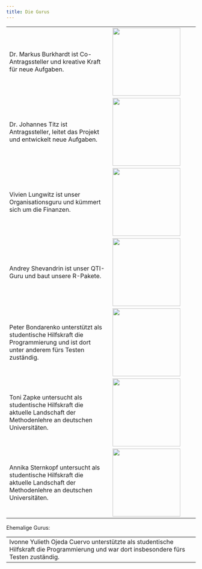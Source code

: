 ```yaml
---
title: Die Gurus
---
```


|                                                                                                                               |                                                                                                        |
|-------------------------------------------------------------------------------------------------------------------------------|--------------------------------------------------------------------------------------------------------|
| Dr. Markus Burkhardt ist Co-Antragssteller und kreative Kraft für neue Aufgaben.                                              | ![](https://www.tu-chemnitz.de/hsw/psychologie/professuren/method/img/Staff/markus.jpg){width="180"}   |
| Dr. Johannes Titz ist Antragssteller, leitet das Projekt und entwickelt neue Aufgaben.                                        | ![](https://www.tu-chemnitz.de/hsw/psychologie/professuren/method/img/Staff/Johannes.jpg){width="180"} |
| Vivien Lungwitz ist unser Organisationsguru und kümmert sich um die Finanzen.                                                 | ![](https://www.tu-chemnitz.de/hsw/psychologie/professuren/method/img/Staff/vivien.jpg){width="180"}   |
| Andrey Shevandrin ist unser QTI-Guru und baut unsere R-Pakete.                                                                | ![](https://www.tu-chemnitz.de/hsw/psychologie/professuren/method/img/Staff/andrey.jpg){width="180"}   |
| Peter Bondarenko unterstützt als studentische Hilfskraft die Programmierung und ist dort unter anderem fürs Testen zuständig. | ![](https://www.tu-chemnitz.de/hsw/psychologie/professuren/method/img/Staff/Petr.jpg){width="180"}                                                                                                        |
| Toni Zapke untersucht als studentische Hilfskraft die aktuelle Landschaft der Methodenlehre an deutschen Universitäten.       | ![](https://www.tu-chemnitz.de/hsw/psychologie/professuren/method/img/Staff/toni.jpg){width="180"}     |
| Annika Sternkopf untersucht als studentische Hilfskraft die aktuelle Landschaft der Methodenlehre an deutschen Universitäten.       | ![](https://www.tu-chemnitz.de/hsw/psychologie/professuren/method/img/Staff/annika.jpg){width="180"}     |

Ehemalige Gurus:

|                                                                                                                                          |     |
|------------------------------------------------------------------------------------------------------------------------------------------|-----|
| Ivonne Yulieth Ojeda Cuervo unterstützte als studentische Hilfskraft die Programmierung und war dort insbesondere fürs Testen zuständig. |     |
